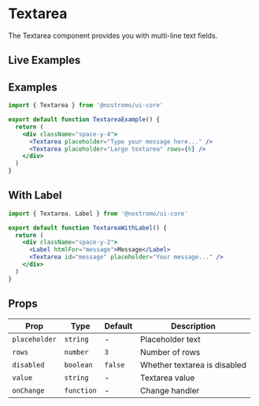 
# Textarea

The Textarea component provides you with multi-line text fields.

## Live Examples

<StorybookEmbed story="components-textarea--default" />

<StorybookEmbed story="components-textarea--variants" />

<StorybookEmbed story="components-textarea--form-example" />

## Examples

```jsx
import { Textarea } from '@nostromo/ui-core'

export default function TextareaExample() {
  return (
    <div className="space-y-4">
      <Textarea placeholder="Type your message here..." />
      <Textarea placeholder="Large textarea" rows={6} />
    </div>
  )
}
```

## With Label

```jsx
import { Textarea, Label } from '@nostromo/ui-core'

export default function TextareaWithLabel() {
  return (
    <div className="space-y-2">
      <Label htmlFor="message">Message</Label>
      <Textarea id="message" placeholder="Your message..." />
    </div>
  )
}
```

## Props

| Prop | Type | Default | Description |
|------|------|---------|-------------|
| `placeholder` | `string` | - | Placeholder text |
| `rows` | `number` | `3` | Number of rows |
| `disabled` | `boolean` | `false` | Whether textarea is disabled |
| `value` | `string` | - | Textarea value |
| `onChange` | `function` | - | Change handler |
